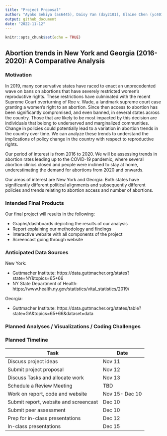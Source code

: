 ```yaml
---
title: "Project Proposal"
author: "Ayako Sekiya (as6445), Daisy Yan (dxy2101), Elaine Chen (yc4017), Kasturi Bhamidipati (kb3246), Maisie Sun (ms6360)"
output: github_document
date: "2022-11-12"
---
```


```r
knitr::opts_chunk$set(echo = TRUE)
```

## Abortion trends in New York and Georgia (2016-2020): A Comparative Analysis

### Motivation

In 2019, many conservative states have raced to enact an unprecedented wave on bans on abortions that have severely restricted women’s reproductive rights. These restrictions have culminated with the recent Supreme Court overturning of Roe v. Wade, a landmark supreme court case granting a women’s right to an abortion. Since then access to abortion has been significantly compromised, and even banned, in several states across the country. Those that are likely to be most impacted by this decision are individuals that belong to underserved and marginalized communities. Change in policies could potentially lead to a variation in abortion trends in the country over time.  We can analyze these trends to understand the implications of policy change in the country with respect to reproductive rights.

Our period of interest is from 2016 to 2020. We will be assessing trends in abortion rates leading up to the COVID-19 pandemic, where several abortion clinics closed and people were inclined to stay at home, underestimating the demand for abortions from 2020 and onwards.

Our areas of interest are New York and Georgia. Both states have significantly different political alignments and subsequently different policies and trends relating to abortion access and number of abortions.

### Intended Final Products

Our final project will results in the following:

* Graphs/dashboards depicting the results of our analysis 
* Report explaining our methodology and findings 
* Interactive website with all components of the project
* Screencast going through website

### Anticipated Data Sources

New York:

* Guttmacher Institute: https://data.guttmacher.org/states?state=NY&topics=65+66 
* NY State Department of Health: https://www.health.ny.gov/statistics/vital_statistics/2019/

Georgia:

* Guttmacher Institute: https://data.guttmacher.org/states/table?state=GA&topics=65+66&dataset=data 

### Planned Analyses / Visualizations / Coding Challenges

### Planned Timeline

| Task                                  | Date           |
| ------------------------------------- | -------------- |
| Discuss project ideas                 | Nov 11         |
| Submit project proposal               | Nov 12         |
| Discuss Tasks and allocate work       | Nov 13         |
| Schedule a Review Meeting             | TBD            |
| Work on report, code and website      | Nov 15- Dec 10 |
| Submit report, website and screencast | Dec 10         |
| Submit peer assessment                | Dec 10         |
| Prep for in-class presentations       | Dec 12         |
| In-class presentations                | Dec 15         |

